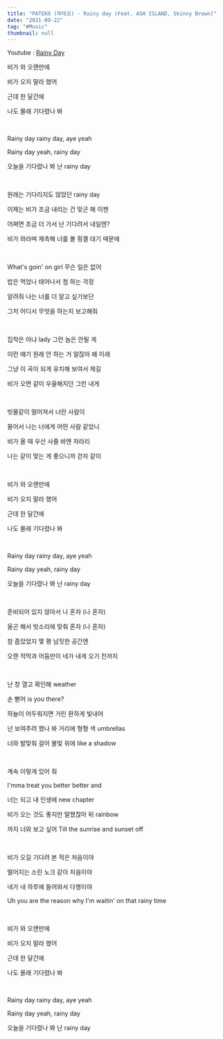 ```yaml
---
title: "PATEKO (파테코) - Rainy day (Feat. ASH ISLAND, Skinny Brown)"
date: "2021-09-22"
tag: "#Music"
thumbnail: null
---
```

Youtube : [Rainy Day](https://www.youtube.com/watch?v=PK02_Q5hHKo)






비가 와 오랜만에

비가 오지 말라 했어

근데 한 달간에

나도 몰래 기다렸나 봐

<br/>               

Rainy day rainy day, aye yeah

Rainy day yeah, rainy day

오늘을 기다렸나 봐 난 rainy day

<br/>  

원래는 기다리지도 않았던 rainy day

이제는 비가 조금 내리는 건 맞곤 해 이젠

어쩌면 조금 더 가서 난 기다려서 내일엔?

비가 와라며 재촉해 너를 볼 핑곌 대기 때문에

<br/> 

What's goin' on girl 무슨 일은 없어

밥은 먹었나 태어나서 첨 하는 걱정

알려줘 나는 너를 더 알고 싶기보단

그저 어디서 무엇을 하는지 보고해줘

<br/> 

집착은 아냐 lady 그런 놈은 안될 게

이런 얘기 원래 안 하는 거 알잖아 왜 이래

그냥 이 곡이 되게 유치해 보여서 제길

비가 오면 같이 우울해지던 그런 내게

<br/> 

빗물같이 떨어져서 너란 사람이

물어서 나는 너에게 어떤 사람 같았니

비가 올 때 우산 사줄 바엔 차라리

나는 같이 맞는 게 좋으니까 걷자 같이

<br/> 

비가 와 오랜만에

비가 오지 말라 했어

근데 한 달간에

나도 몰래 기다렸나 봐

<br/> 

Rainy day rainy day, aye yeah

Rainy day yeah, rainy day

오늘을 기다렸나 봐 난 rainy day

<br/> 

준비되어 있지 않아서 나 혼자 (나 혼자)

울곤 해서 빗소리에 맞춰 혼자 (나 혼자)

참 좁았었지 몇 평 남짓한 공간엔

오랜 적막과 어둠만이 네가 내게 오기 전까지

<br/> 

난 창 열고 확인해 weather

손 뻗어 is you there?

하늘이 어두워지면 거린 환하게 빛내어

넌 보여주려 했나 봐 거리에 형형 색 umbrellas

너와 발맞춰 걸어 불빛 위에 like a shadow

<br/> 

계속 이렇게 있어 줘

I'mma treat you better better and

너는 되고 내 인생에 new chapter

비가 오는 것도 좋지만 말했잖아 뒤 rainbow

까지 너와 보고 싶어 Till the sunrise and sunset off

<br/> 

비가 오길 기다려 본 적은 처음이야

떨어지는 소린 노크 같아 처음이야

네가 내 하루에 들어와서 다행이야

Uh you are the reason why I'm waitin' on that rainy time

<br/> 

비가 와 오랜만에

비가 오지 말라 했어

근데 한 달간에

나도 몰래 기다렸나 봐

<br/> 

Rainy day rainy day, aye yeah

Rainy day yeah, rainy day

오늘을 기다렸나 봐 난 rainy day